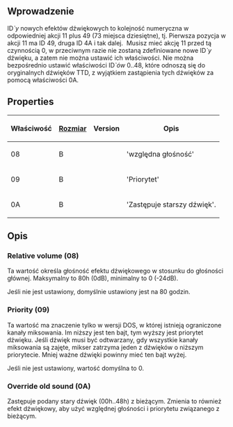 {{pl/Development/NewGRF/inne strony|en=newgrf-specs.tt-wiki.net/wiki/Action0/Sound_Effects|pl=pl/Development/NewGRF/NFO Specs/Action0/Sound Effects |sub=nfo}}
<!--{{-}}<br>--><!--{{ambox | text = w trakcie edycji.}}--><!-- -->
==Wprowadzenie==
ID''`y'' nowych efektów dźwiękowych to kolejność numeryczna w odpowiedniej akcji 11 plus 49 (73 miejsca dziesiętne), tj. Pierwsza pozycja w akcji 11 ma ID 49, druga ID 4A i tak dalej. &nbsp;Musisz mieć akcję 11 przed tą czynnością 0, w przeciwnym razie nie zostaną zdefiniowane nowe ID''`y''  dźwięku, a zatem nie można ustawić ich właściwości. Nie można bezpośrednio ustawić właściwości ID''`ów'' 0..48, które odnoszą się do oryginalnych dźwięków TTD, z wyjątkiem zastąpienia tych dźwięków za pomocą właściwości 0A.

== Properties ==

{|
!Właściwość !![[pl/Development/NewGRF/NFO Specs/GRFActionsDetailed|Rozmiar]] !!Version!! Opis
|-
|08 ||B ||{{pl/Development/NewGRF/ottdp|0.6|2.5}}||<span title='Relative volume'>'względna głośność'</span>
|-
|09 ||B ||{{pl/Development/NewGRF/ottdp|no|2.5}}||<span title=Priority>'Priorytet'</span>
|-
|0A ||B ||{{pl/Development/NewGRF/ottdp|0.6|2.5}}||<span title='Override old sound'>'Zastępuje starszy dźwięk'.</span>
|}

==<span title="Description" id="Description">Opis </span> ==

=== Relative volume (08) ===

Ta wartość określa głośność efektu dźwiękowego w stosunku do głośności głównej. Maksymalny to 80h (0dB), minimalny to 0 (-24dB).

Jeśli nie jest ustawiony, domyślnie ustawiony jest na 80 godzin.

=== Priority (09) ===

Ta wartość ma znaczenie tylko w wersji DOS, w której istnieją ograniczone kanały miksowania. Im niższy jest ten bajt, tym wyższy jest priorytet dźwięku. Jeśli dźwięk musi być odtwarzany, gdy wszystkie kanały miksowania są zajęte, mikser zatrzyma jeden z dźwięków o niższym priorytecie. Mniej ważne dźwięki powinny mieć ten bajt wyżej.

Jeśli nie jest ustawiony, wartość domyślna to 0.

=== Override old sound (0A) ===

Zastępuje podany stary dźwięk (00h..48h) z bieżącym. Zmienia to również efekt dźwiękowy, aby użyć względnej głośności i priorytetu związanego z bieżącym.